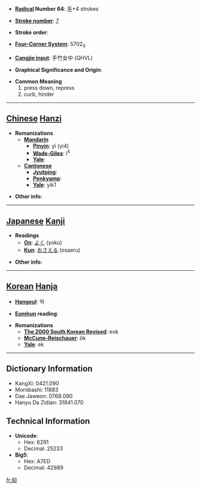 * '''[[Wiktionary:Chinese radical index| Radical]] Number 64''': [[Wiktionary:Chinese radical index 手|手]]+4 strokes

* '''[[Wiktionary:Chinese total strokes index|Stroke number]]''': [[Wiktionary:Chinese total strokes index 7|7]]

* '''Stroke order''': 

* '''[[Wiktionary:Chinese four corner index|Four-Corner System]]''': 5702<sub>0</sub>

* '''[[Wiktionary:Chinese Cangjie index|Cangjie input]]''': 手竹女中 (QHVL)

* '''Graphical Significance and Origin''': 

* '''Common Meaning'''
*#press down, repress
*# curb, hinder


----

== [[Chinese]] [[Hanzi]] ==

* '''Romanizations'''
** '''[[Mandarin]]'''
*** '''[[Pinyin]]''': yì (yi4)
*** '''[[Wade-Giles]]''': i<sup>4</sup>
*** '''[[Yale]]''': 
** '''[[Cantonese]]'''
*** '''[[Jyutping]]''':
*** '''[[Penkyamp]]''': 
*** '''[[Yale]]''': yik1

* '''Other info''': 

----

== [[Japanese]] [[Kanji]] ==

* '''Readings'''
** '''[[On]]''': [[よく]] (yoku)
** '''[[Kun]]''': [[おさえる]] (osaeru)

* '''Other info''':  

----

== [[Korean]] [[Hanja]] ==

* '''[[Hangeul]]''': 억

* '''[[Eumhun]] reading''': 

* '''Romanizations'''
** '''[[The 2000 South Korean Revised Romanization|The 2000 South Korean Revised]]''': eok
** '''[[McCune-Reischauer]]''': ŏk
** '''[[Yale]]''': ek

----

== Dictionary Information ==

* KangXi: 0421.090
* Morobashi: 11883
* Dae Jaweon: 0768.090
* Hanyu Da Zidian: 31841.070

== Technical Information ==

* '''Unicode''':
** Hex: 6291
** Decimal: 25233
* '''Big5''':
** Hex: A7ED
** Decimal: 42989

[[fr:抑]]